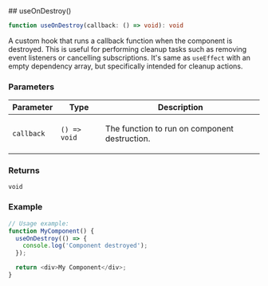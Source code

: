 
[//]: # (Do not edit directly)
[//]: # (Generated by the Cocokits TypeDoc custom theme)



<Meta title='Utils/Use On Destroy'/>
<MdxPage breadcrumb='Utils' title='Use On Destroy' tocItems={tocItems} hideThemeSwitcher={true}>
<div>
</div><div id="selection_useondestroy">
## useOnDestroy()

```ts
function useOnDestroy(callback: () => void): void
```

A custom hook that runs a callback function when the component is destroyed.
This is useful for performing cleanup tasks such as removing event listeners or cancelling subscriptions.
It's same as `useEffect` with an empty dependency array, but specifically intended for cleanup actions.

### Parameters

<div className="arg-type-table-wrapper">
<table className="arg-type-table arg-type-table--full-width">
<thead>
<tr>
<th>Parameter</th>
<th>Type</th>
<th className="description-column">Description</th>
</tr>
</thead>
<tbody>
<tr>
<td>

`callback`

</td>
<td>

`() => void`

</td>
<td>

The function to run on component destruction.

</td>
</tr>
</tbody>
</table>
</div>

### Returns

`void`

### Example

```ts
// Usage example:
function MyComponent() {
  useOnDestroy(() => {
    console.log('Component destroyed');
  });

  return <div>My Component</div>;
}
```

</div>
</MdxPage>
